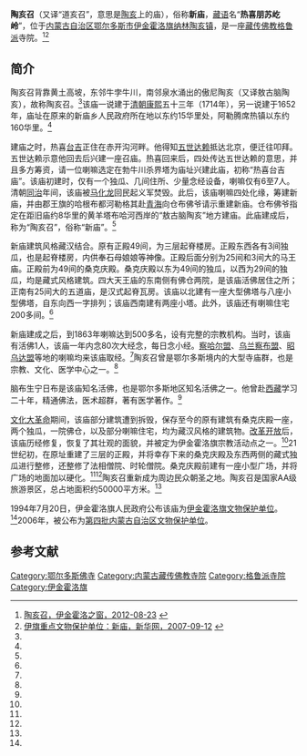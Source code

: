 {{Infobox Tibetan Buddhist monastery
|name =陶亥召
|image = 
|image size = 250px
|alt = 
|caption = 
|t=
|w=
|to = 
|ipa={{IPA|}}
|z=
|thdl=
|e=
|tc=陶亥召
|s=陶亥召
|p=
|m=
|k=
|pushpin_map = 
|latd =  | latm =  | lats =  | latNS = 
|longd=  | longm= | longs =| longEW = 
|iso_region = 
|map_caption = 
|mapsize = 
|location_country = 中国
|location = {{CHN}}[[内蒙古自治区|内蒙古自治区]][[鄂尔多斯市|鄂尔多斯市]][[伊金霍洛旗|伊金霍洛旗]][[纳林陶亥镇|纳林陶亥镇]]
|coordinates_display =
|founded_by = 
|date_founded =
|date_renovated =
|sect = [[格鲁派|格鲁派]]
|mather =
|children =
|dedicated_to = 
|tulku =
|head_lama = 
|head_mgh =
|no._of_monks = 
|architecture = 
|festivals =
|footnotes = 
}}
{{文物保护单位
| 级别 = 省级
| 省区市 = 内蒙古自治区
| 图片 = 
| 名称 = 新庙（道亥召）
| 编号 = 4-159
| 分类 = 古建筑
| 时代 = 清
| 所在 = [[鄂尔多斯市|鄂尔多斯市]][[伊金霍洛旗|伊金霍洛旗]]
| 登录 = 2006年9月4日
}}
'''陶亥召'''（又译“道亥召”，意思是[[陶亥|陶亥]]上的庙），俗称'''新庙'''，[[藏语|藏语]]名“'''热喜朋苏屹岭'''”，位于[[内蒙古自治区|内蒙古自治区]][[鄂尔多斯市|鄂尔多斯市]][[伊金霍洛旗|伊金霍洛旗]][[纳林陶亥镇|纳林陶亥镇]]，是一座[[藏传佛教|藏传佛教]][[格鲁派|格鲁派]]寺院。<ref name=yjhl>[http://www.yjhl.gov.cn/lyyq/yzyq/201208/t20120823_671717.html 陶亥召，伊金霍洛之窗，2012-08-23] {{webarchive|url=https://web.archive.org/web/20160304142116/http://www.yjhl.gov.cn/lyyq/yzyq/201208/t20120823_671717.html |date=2016-03-04 }}</ref><ref name=xhw>[http://www.nmg.xinhuanet.com/erdos/2007-09/12/content_11128102.htm 伊旗重点文物保护单位：新庙，新华网，2007-09-12] {{webarchive|url=https://web.archive.org/web/20130914225523/http://www.nmg.xinhuanet.com/erdos/2007-09/12/content_11128102.htm |date=2013-09-14 }}</ref>

==简介==
陶亥召背靠黄土高坡，东邻牛孛牛川，南邻泉水涌出的傲尼陶亥（又译敖古脑陶亥），故称陶亥召。<ref name=yjhl/>该庙一说建于[[清朝|清朝]][[康熙|康熙]]五十三年（1714年），另一说建于1652年，庙址在原来的新庙乡人民政府所在地以东约15华里处，阿勒腾席热镇以东约160华里。<ref name=xhw/>

建庙之时，热喜[[台吉|台吉]]正住在赤开沟河畔。他得知[[五世达赖|五世达赖]]抵达北京，便迁往叩拜。五世达赖示意他回去后兴建一座召庙。热喜回来后，四处传达五世达赖的意思，并且多方筹资，请一位喇嘛选定在勃牛川杀界塔为庙址兴建此庙，初称“热喜台吉庙”。该庙初建时，仅有一个独瓜、几间住所、少量念经设备，喇嘛仅有6至7人。清朝[[同治|同治]]年间，该庙被[[马化龙|马化龙]]回民起义军焚毁。此后，该庙喇嘛四处化缘，筹建新庙，并由郡王旗的哈根布都河勒格其赴[[青海|青海]]向仓布佛爷请示重建新庙。仓布佛爷指定在距旧庙约8华里的黄羊塔布哈河西岸的“敖古脑陶亥”地方建庙。此庙建成后，称为“陶亥召”，俗称“新庙”。<ref name=xhw/>

新庙建筑风格藏汉结合。原有正殿49间，为三层起脊楼房。正殿东西各有3间独瓜，也是起脊楼房，内供奉石母娘娘等神像。正殿后面分别为25间和3间大的马王庙。正殿前为49间的桑克庆殿。桑克庆殿以东为49间的独瓜，以西为29间的独瓜，均是藏式风格建筑。四大天王庙的东南侧有佛仓两院，是该庙活佛居住之所；正南有25间大的五道庙，是汉式起脊瓦房。该庙以北建有一座大型佛塔与八座小型佛塔，自东向西一字排列；该庙西南建有两座小塔。此外，该庙还有喇嘛住宅200多间。<ref name=xhw/>

新庙建成之后，到1863年喇嘛达到500多名，设有完整的宗教机构。当时，该庙有活佛1人，该庙一年内念80次大经念，每日念小经。[[察哈尔盟|察哈尔盟]]、[[乌兰察布盟|乌兰察布盟]]、[[昭乌达盟|昭乌达盟]]等地的喇嘛均来该庙取经。<ref name=xhw/>陶亥召曾是鄂尔多斯境内的大型寺庙群，也是宗教、文化、医学中心之一。<ref name=yjhl/>

脑布生宁日布是该庙知名活佛，也是鄂尔多斯地区知名活佛之一。他曾赴[[西藏|西藏]]学习二十年，精通佛法，医术超群，著有医学著作。<ref name=xhw/>

[[文化大革命|文化大革命]]期间，该庙部分建筑遭到拆毁，保存至今的原有建筑有桑克庆殿一座，两个独瓜，一院佛仓，以及部分喇嘛住宅，均为藏汉风格的建筑物。[[改革开放|改革开放]]后，该庙历经修复，恢复了其壮观的面貌，并被定为伊金霍洛旗宗教活动点之一。<ref name=xhw/>21世纪初，在原址重建了三层的正殿，并将幸存下来的桑克庆殿及东西两侧的藏式独瓜进行整修，还整修了法相僧院、时轮僧院。桑克庆殿前建有一座小型广场，并将广场的地面加以硬化。<ref name=xhw/><ref name=yjhl/>陶亥召重新成为周边民众朝圣之地。陶亥召是国家AA级旅游景区，总占地面积约50000平方米。<ref name=yjhl/>

1994年7月20日，伊金霍洛旗人民政府公布该庙为[[伊金霍洛旗文物保护单位|伊金霍洛旗文物保护单位]]。<ref name=xhw/>2006年，被公布为[[第四批内蒙古自治区文物保护单位|第四批内蒙古自治区文物保护单位]]。

==参考文献==
{{reflist}}

[[Category:鄂尔多斯佛寺|Category:鄂尔多斯佛寺]]
[[Category:内蒙古藏传佛教寺院|Category:内蒙古藏传佛教寺院]]
[[Category:格鲁派寺院|Category:格鲁派寺院]]
[[Category:伊金霍洛旗|Category:伊金霍洛旗]]